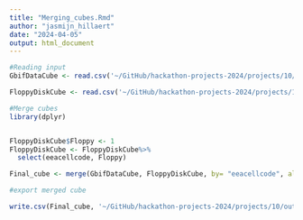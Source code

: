 ```yaml
---
title: "Merging_cubes.Rmd"
author: "jasmijn_hillaert"
date: "2024-04-05"
output: html_document
---
```


```r
#Reading input
GbifDataCube <- read.csv('~/GitHub/hackathon-projects-2024/projects/10/output/GBIF_data_cube.csv', header=TRUE)

FloppyDiskCube <- read.csv('~/GitHub/hackathon-projects-2024/projects/10/output/Floppy_disk_cube.csv', header=TRUE)
```

```r
#Merge cubes
library(dplyr)


FloppyDiskCube$Floppy <- 1
FloppyDiskCube <- FloppyDiskCube%>%
  select(eeacellcode, Floppy)

Final_cube <- merge(GbifDataCube, FloppyDiskCube, by= "eeacellcode", all.x=TRUE, all.y=TRUE)

```


```r
#export merged cube

write.csv(Final_cube, '~/GitHub/hackathon-projects-2024/projects/10/output/merged_cube.csv')
```

